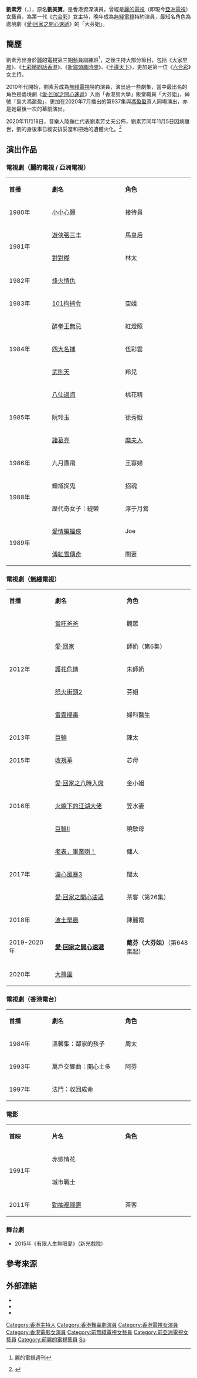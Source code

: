 {{not|劉桂芳}}
{{藝人
| 姓名 = 劉素芳
| 類型 = 女演員
| 圖片 = 
| 圖片尺寸 = 
| 圖片簡介 = 
| 本名 = 劉美寶
| 外文名 = 
| 外文 = 
| 羅馬拼音 = Lau So Fong
| 英文名 = Mabel Lau
| 暱稱 = 
| 其他藝名 = 
| 國籍 = {{CNHK}}<br>{{GBN}}
| 民族 = [[漢族|漢族]]
| 籍貫 = 
| 出生日期 = 1959年6月17日<ref>[http://book.kongfz.com/item_pic.do?shopId=21001&itemId=2650139258&imgId=1 1982年7月10日第263期麗的電視週刊報導劉素方在六月中渡過廿三歲生辰]. 麗的電視週刊</ref><ref>[https://weibo.com/u/2081003617?is_all=1 劉素芳的新浪微博生日日期是6月17日]. [[新浪微博|新浪微博]]</ref>
| 出生地點 = {{HKG-1959}}
| 逝世日期 = {{death date and age|2020|11|5|1959|6|17}}
| 逝世地點 = {{HKG}}[[將軍澳|將軍澳]]
| 死因 = 病逝
| 職業 = 演員、主持人、司儀
| 語言 = 粵語、英語、國語
| 教育程度 = 
| 母校 = 
| 宗教信仰 = 未知
| 配偶 = Billy（圈外人）
| 兒女 = 
| 父母 = 
| 親屬 = 
| 音樂類型 = 
| 演奏樂器 = 
| 出道地點 = {{HKG-1959}}
| 出道日期 = 
| 出道作 = 
| 代表作 = 《[[愛·回家之開心速遞|愛·回家之開心速遞]]》
| 著名角色 = 《[[愛·回家之開心速遞|愛·回家之開心速遞]]》－戴芬（大芬姐）
| 活躍年代 = 1970年代至2020年
| 唱片公司 = 
| 經紀公司 = 
| 網站 = 
| 相關團體 = 
| IMDb = 6336829
| 現任成員 = 
| 過往成員 = 
| 獎項 = 
}}

'''劉素芳'''（{{lang-en|Mabel Lau So Fong}}，{{bd|1959年|6月17日|2020年|11月5日|catIdx=Lau刘}}），原名'''劉美寶'''，是香港資深演員，曾經是[[麗的電視|麗的電視]]（即現今[[亞洲電視|亞洲電視]]）女藝員，為第一代《[[六合彩_(電視節目)|六合彩]]》女主持，晚年成為[[無綫電視|無綫電視]]特約演員，最知名角色為處境劇《[[愛·回家之開心速遞|愛·回家之開心速遞]]》的「大芬姐」。

==簡歷==
劉素芳出身於[[亞洲電視藝員訓練班|麗的電視第三期藝員訓練班]]<ref>{{cite web|url=http://www.kfzimg.com/sw/kfzimg/360/461b6e62afcb7887_b.jpg|title=劉素方要同演技派鬥演技}} 麗的電視週刊</ref>，之後主持大部分節目，包括《[[大家早晨|大家早晨]]》、《[[七彩繽紛話香港|七彩繽紛話香港]]》、《[[新貓頭鷹時間|新貓頭鷹時間]]》、《[[半邊天下|半邊天下]]》，更加是第一位《[[六合彩|六合彩]]》女主持。

2010年代開始，劉素芳成為[[無綫電視|無綫電視]]特約演員，演出過一些劇集，當中最出名的角色是處境劇《[[愛·回家之開心速遞|愛·回家之開心速遞]]》入面「香港島大學」飯堂職員「大芬姐」，綽號「島大馮盈盈」，更加在2020年7月播出的第937集與[[馮盈盈|馮盈盈]]真人同場演出，亦是她最後一次的幕前演出。

2020年11月18日，音樂人陸顥仁代表劉素芳丈夫公佈，劉素芳同年11月5日因病離世，劉的身後事已經安排妥當和把她的遺體火化。<ref>{{cite news|url=https://www.hk01.com/%E5%8D%B3%E6%99%82%E5%A8%9B%E6%A8%82/550816|title=無綫資深演員《愛回家》島大大芬姐劉素芳本月初逝世　遺體已火化|date=2020-11-18}}</ref>
==演出作品==
===電視劇（麗的電視 / 亞洲電視）===
{{expand list}}
{|class="wikitable" width="60%"
|- style="background:#FFF; color:#000" align=center
|style="width:8%"|'''首播'''||style="width:16%"|'''劇名'''||style="width:15%"|'''角色'''
|-
|1980年||[[小小心願|小小心願]]||接待員
|-
|rowspan=2|1981年||[[遊俠張三丰|遊俠張三丰]]||馬皇后
|-
|[[對對糊_(電視劇)|對對糊]]||林太
|-
|1982年||[[烽火情仇|烽火情仇]]||
|-
|1983年||[[101拘捕令|101拘捕令]]||空姐
|-
|rowspan=3|1984年||[[醉拳王無忌|醉拳王無忌]]||紅燈照
|-
|[[四大名捕_(亞洲電視劇集)|四大名捕]]||伍彩雲
|-
|[[武則天_(1984年電視劇)|武則天]]||羚兒
|-
|rowspan=3|1985年||[[八仙過海_(電視劇)|八仙過海]]||桃花精
|-
|阮玲玉||徐秀娥
|-
|[[諸葛亮_(亞洲電視劇集)|諸葛亮]]||[[糜夫人|糜夫人]]
|-
|1986年||九月鷹飛||王寡婦
|-
|rowspan=2|1988年||鍾馗捉鬼||招魂
|-
|歷代奇女子：緹縈||淳于月鶯
|-
|rowspan=2|1989年||[[愛情蝙蝠俠|愛情蝙蝠俠]]||Joe
|-
|[[傅紅雪傳奇|傅紅雪傳奇]]||關妻
|}

===電視劇（[[無綫電視|無綫電視]]）===
{{expand list}}
{|class="wikitable" width="60%"
|- style="background:#FFF; color:#000" align=center
|style="width:8%"|'''首播'''||style="width:16%"|'''劇名'''||style="width:15%"|'''角色'''
|-
|rowspan="5"|2012年||[[當旺爸爸|當旺爸爸]]||觀眾
|-
|[[愛·回家_(第一輯)|愛·回家]]||師奶（第6集）
|-
|[[護花危情|護花危情]]||朱師奶
|-
|[[怒火街頭2|怒火街頭2]]||芬姐
|-
|[[雷霆掃毒|雷霆掃毒]]||婦科醫生	
|-
|2013年||[[巨輪|巨輪]]||陳太
|-
|2015年||[[收規華|收規華]]||芯母
|-
|rowspan="3"|2016年||[[愛·回家之八時入席|愛·回家之八時入席]]||金小姐
|-
|[[火線下的江湖大佬|火線下的江湖大佬]]||笠水妻
|-
|[[巨輪II|巨輪II]]||曉敏母
|-
|rowspan="3"|2017年||[[老表，畢業喇！|老表，畢業喇！]]||傭人
|-
|[[溏心風暴3|溏心風暴3]]||闊太
|-
|[[愛·回家之開心速遞|愛·回家之開心速遞]]||茶客（第26集）
|-
|2018年||[[波士早晨|波士早晨]]||陳麗霞
|-
|2019-2020年||'''[[愛·回家之開心速遞|愛·回家之開心速遞]]'''||'''戴芬（大芬姐）'''（第648集起）
|-
|2020年||[[大醬園|大醬園]]||
|}

===電視劇（香港電台）===
{|class="wikitable" width="60%"
|- style="background:#FFF; color:#000" align=center
|style="width:8%"|'''首播'''||style="width:16%"|'''劇名'''||style="width:15%"|'''角色'''
|-
|1984年||溫馨集：鄰家的孩子||周太
|-
|1993年||萬戶交響曲：開心士多||阿芬
|-
|1997年||法門：收回成命||
|}
===電影===
{|class="wikitable" width="60%"
|- style="background:#FFF; color:#000" align=center
|style="width:8%"|'''首映'''||style="width:16%"|'''片名'''||style="width:15%"|'''角色'''
|-
|rowspan=2|1991年||赤慾情花||
|-
|城市戰士||
|-
|2011年||[[勁抽福祿壽|勁抽福祿壽]]||茶客
|}		
===舞台劇===
*2015年《有限人生無限愛》（新光戲院）
==參考來源==
{{reflist}}

==外部連結==
*{{Facebook|%E5%8A%89%E7%B4%A0%E8%8A%B3-130769163671790}}
*{{Sinaweibo|2081003617}}
*{{Hkmdb name|37820}}
{{DEFAULTSORT:Lau}}
[[Category:香港主持人|Category:香港主持人]]
[[Category:香港舞臺劇演員|Category:香港舞臺劇演員]]
[[Category:香港電視女演員|Category:香港電視女演員]]
[[Category:香港電影女演員|Category:香港電影女演員]]
[[Category:前無綫電視女藝員|Category:前無綫電視女藝員]]
[[Category:前亞洲電視女藝員|Category:前亞洲電視女藝員]]
[[Category:前麗的電視藝員|Category:前麗的電視藝員]]
[[Category:劉姓|So]]